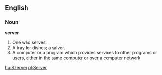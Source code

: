 ==English==

===Noun===

'''server'''

#One who serves.
#A tray for dishes; a salver.
#A computer or a program which provides services to other programs or users, either in the same computer or over a computer network

[[hu:Szerver]]
[[pl:Server]]